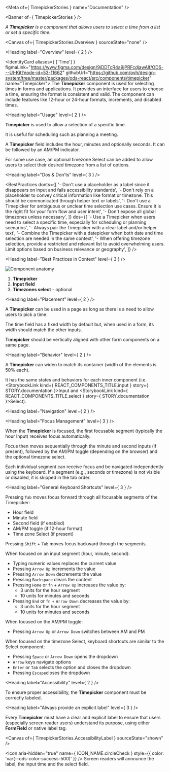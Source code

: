 
<Meta of={ TimepickerStories } name="Documentation" />

<Banner of={ TimepickerStories } />

_A **Timepicker** is a component that allows users to select a time from a list or set a specific time._

<Canvas of={ TimepickerStories.Overview } sourceState="none" />

<Heading label="Overview" level={ 2 } />

<IdentityCard aliases={ ['Time'] }
              figmaLink="https://www.figma.com/design/9jDDTcR4a9jPRFcdjawAlf/ODS---UI-Kit?node-id=53-11662"
              githubUrl="https://github.com/ovh/design-system/tree/master/packages/ods-react/src/components/timepicker"
              name="Timepicker">
  The **Timepicker** component is used for selecting times in forms and applications. It provides an interface for users to choose a time, ensuring the format is consistent and valid. The component can include features like 12-hour or 24-hour formats, increments, and disabled times.
</IdentityCard>

<Heading label="Usage" level={ 2 } />

**Timepicker** is used to allow a selection of a specific time.

It is useful for scheduling such as planning a meeting.

A **Timepicker** field includes the hour, minutes and optionally seconds. It can be followed by an AM/PM indicator.

For some use case, an optional timezone Select can be added to allow users to select their desired timezone from a list of options.

<Heading label="Dos & Don'ts" level={ 3 } />

<BestPractices
  donts={[
    '- Don\'t use a placeholder as a label since it disappears on input and fails accessibility standards',
    '- Don\'t rely on a placeholder to convey critical information like format or timezone. This should be communicated through helper text or labels',
    '- Don\'t use a Timepicker for ambiguous or unclear time selection use cases. Ensure it is the right fit for your form flow and user intent',
    '- Don\'t expose all global timezones unless necessary',
  ]}
  dos={[
    '- Use a Timepicker when users need to select a specific time, especially for scheduling or planning scenarios',
    '- Always pair the Timepicker with a clear label and/or helper text',
    '- Combine the Timepicker with a datepicker when both date and time selection are needed in the same context',
    '- When offering timezone selection, provide a restricted and relevant list to avoid overwhelming users. Limit options based on business relevance or geography',
  ]}
/>

<Heading label="Best Practices in Context" level={ 3 } />

![Component anatomy](components/timepicker/anatomy.png "Component anatomy")

1. **Timepicker**
2. **Input field**
3. **Timezones select** - optional

<Heading label="Placement" level={ 2 } />

A **Timepicker** can be used in a page as long as there is a need to allow users to pick a time.

The time field has a fixed width by default but, when used in a form, its width should match the other inputs.

**Timepicker** should be vertically aligned with other form components on a same page.

<Heading label="Behavior" level={ 2 } />

A **Timepicker** can widen to match its container (width of the elements is 50% each).

It has the same states and behaviors for each inner component (i.e. <StorybookLink kind={ REACT_COMPONENTS_TITLE.input } story={ STORY.documentation }>Input</StorybookLink> and <StorybookLink kind={ REACT_COMPONENTS_TITLE.select } story={ STORY.documentation }>Select</StorybookLink>).

<Heading label="Navigation" level={ 2 } />

<Heading label="Focus Management" level={ 3 } />

When the **Timepicker** is focused, the first focusable segment (typically the hour Input) receives focus automatically.

Focus then moves sequentially through the minute and second inputs (if present), followed by the AM/PM toggle (depending on the browser) and the optional timezone select.

Each individual segment can receive focus and be navigated independently using the keyboard. If a segment (e.g., seconds or timezone) is not visible or disabled, it is skipped in the tab order.

<Heading label="General Keyboard Shortcuts" level={ 3 } />

Pressing `Tab` moves focus forward through all focusable segments of the Timepicker:
* Hour field
* Minute field
* Second field (if enabled)
* AM/PM toggle (if 12-hour format)
* Time zone Select (if present)

Pressing `Shift` + `Tab` moves focus backward through the segments.

When focused on an input segment (hour, minute, second):
* Typing numeric values replaces the current value
* Pressing `Arrow Up` increments the value
* Pressing `Arrow Down` decrements the value
* Pressing `Backspace` clears the content
* Pressing `Home` or `fn` + `Arrow Up` increases the value by:
  * 3 units for the hour segment
  * 10 units for minutes and seconds
* Pressing `End` or `fn` + `Arrow Down` decreases the value by:
  * 3 units for the hour segment
  * 10 units for minutes and seconds

When focused on the AM/PM toggle:
* Pressing `Arrow Up` or `Arrow Down` switches between AM and PM

When focused on the timezone Select, keyboard shortcuts are similar to the Select component:
* Pressing `Space` or `Arrow Down` opens the dropdown
* `Arrow` keys navigate options
* `Enter` or `Tab` selects the option and closes the dropdown
* Pressing `Escape`closes the dropdown

<Heading label="Accessibility" level={ 2 } />

To ensure proper accessibility, the **Timepicker** component must be correctly labeled.

<Heading label="Always provide an explicit label" level={ 3 } />

Every **Timepicker** must have a clear and explicit label to ensure that users (especially screen reader users) understand its purpose,
using either **FormField** or native label tag.

<Canvas of={ TimepickerStories.AccessibilityLabel } sourceState="shown" />

<Icon aria-hidden="true"
      name={ ICON_NAME.circleCheck }
      style={{ color: 'var(--ods-color-success-500)' }} /> Screen readers will announce the label, the input time and the select field.
